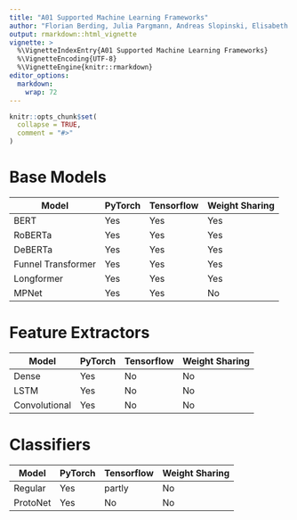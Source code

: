 ```yaml
---
title: "A01 Supported Machine Learning Frameworks"
author: "Florian Berding, Julia Pargmann, Andreas Slopinski, Elisabeth Riebenbauer, Karin Rebmann"
output: rmarkdown::html_vignette
vignette: >
  %\VignetteIndexEntry{A01 Supported Machine Learning Frameworks}
  %\VignetteEncoding{UTF-8}
  %\VignetteEngine{knitr::rmarkdown}
editor_options: 
  markdown: 
    wrap: 72
---
```


```r
knitr::opts_chunk$set(
  collapse = TRUE,
  comment = "#>"
)
```

# Base Models

| Model                    | PyTorch | Tensorflow | Weight Sharing |
|--------------------------|---------|------------|----------------|
| BERT                     | Yes     | Yes        | Yes            |
| RoBERTa                  | Yes     | Yes        | Yes            |
| DeBERTa                  | Yes     | Yes        | Yes            |
| Funnel Transformer       | Yes     | Yes        | Yes            |
| Longformer               | Yes     | Yes        | Yes            |
| MPNet                    | Yes     | Yes        | No             |

# Feature Extractors

| Model                    | PyTorch | Tensorflow | Weight Sharing |
|--------------------------|---------|------------|----------------|
| Dense                    | Yes     | No         | No             |
| LSTM                     | Yes     | No         | No             |
| Convolutional            | Yes     | No         | No             |

# Classifiers

| Model                    | PyTorch | Tensorflow | Weight Sharing |
|--------------------------|---------|------------|----------------|
| Regular                  | Yes     | partly     | No             |
| ProtoNet                 | Yes     | No         | No             |

